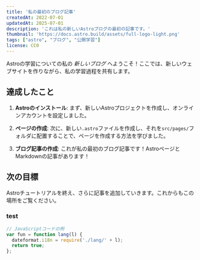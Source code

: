 ---
title: '私の最初のブログ記事'
createdAt: 2022-07-01
updatedAt: 2025-07-01
description: 'これは私の新しいAstroブログの最初の記事です。'
thumbnail: 'https://docs.astro.build/assets/full-logo-light.png'
tags: ["astro", "ブログ", "公開学習"]
license: CC0
---

Astroの学習についての私の _新しいブログ_ へようこそ！ここでは、新しいウェブサイトを作りながら、私の学習過程を共有します。

## 達成したこと

1. **Astroのインストール**: まず、新しいAstroプロジェクトを作成し、オンラインアカウントを設定しました。

2. **ページの作成**: 次に、新しい`.astro`ファイルを作成し、それを`src/pages/`フォルダに配置することで、ページを作成する方法を学びました。

3. **ブログ記事の作成**: これが私の最初のブログ記事です！AstroページとMarkdownの記事があります！

## 次の目標

Astroチュートリアルを終え、さらに記事を追加していきます。これからもこの場所をご覧ください。

### test

```js title="example.js"
// JavaScriptコードの例
var fun = function lang(l) {
  dateformat.i18n = require('./lang/' + l);
  return true;
};
```


<Link url="https://google.com" />

<Link url="https://github.com/withastro/astro" />

<Link url="https://www.youtube.com/shorts/gS6ZrBhvHjo" allowPlayer={true} />
<Link url="https://www.youtube.com/shorts/gS6ZrBhvHjo" allowPlayer={false} />

<Misskey host="i.amase.cc" id="ade19u1qttzn00jp" />